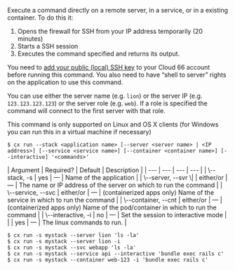 Execute a command directly on a remote server, in a service, or in a existing container. To do this it: 

1. Opens the firewall for SSH from your IP address temporarily (20 minutes)
2. Starts a SSH session 
3. Executes the command specified and returns its output.

You need to [add your public (local) SSH key](/docs/servers/ssh-to-server#adding-your-public-key-to-your-cloud-66-account) to your Cloud 66 account before running this command. You also need to have “shell to server” rights on the application to use this command.

 You can use either the server name (e.g. `lion`) or the server IP (e.g. `123.123.123.123`) or the server role (e.g. `web`). If a role is specified the command will connect to the first server with that role. 

This command is only supported on Linux and OS X clients (for Windows you can run this in a virtual machine if necessary)

<Tabs >
<Tab label="Usage">

```shell
$ cx run --stack <application name> [--server <server name> | <IP address>] [--service <service name>] [--container <container name>] [--interactive] '<commands>'
```
</Tab>
    
<Tab label="arguments">
| Argument | Required? | Default | Description |
|  ---  |  ---  |  ---  |  ---  |
| \--stack, -s <application name> | yes | — | Name of the application |
| \--server, --svr <server name> \| <IP address> | either/or | — | The name or IP address of the server on which to run the command |
| \--service, --svc <service name> | either/or | — | (containerized apps only) Name of the service in which to run the command |
| \--container, --cnt <container name> | either/or | — | (containerized apps only) Name of the pod/container in which to run the command  |
| \--interactive, -i | no | — | Set the session to interactive mode |
| <commands> | yes | — | The linux commands to run.  |
</Tab>
<Tab label="examples">

```shell
$ cx run -s mystack --server lion 'ls -la'
$ cx run -s mystack --server lion -i
$ cx run -s mystack --svc webapp 'ls -la'
$ cx run -s mystack --service api --interactive 'bundle exec rails c'
$ cx run -s mystack --container web-123 -i 'bundle exec rails c'
```

</Tab>
</Tabs>